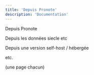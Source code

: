 ```yaml
---
title: 'Depuis Pronote'
description: 'Documentation'
---
```


Depuis Pronote

Depuis les données siecle etc

Depuis une version self-host / hébergée

etc.

(une page chacun)
